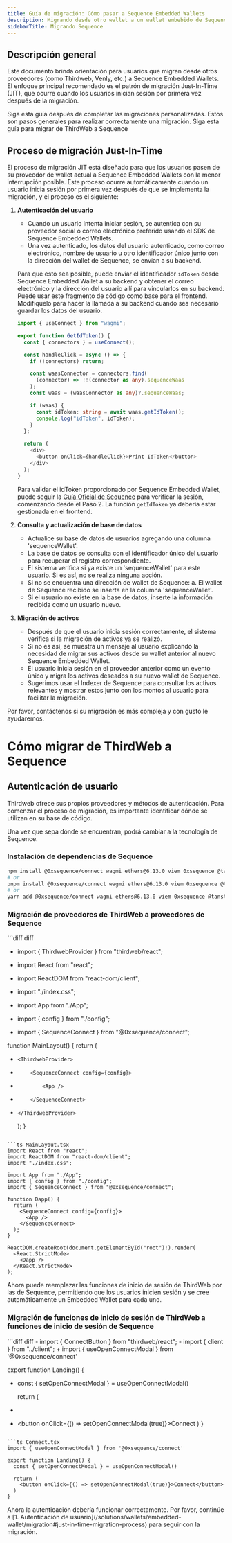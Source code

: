 ```yaml
---
title: Guía de migración: Cómo pasar a Sequence Embedded Wallets
description: Migrando desde otro wallet a un wallet embebido de Sequence
sidebarTitle: Migrando Sequence
---
```


## Descripción general
Este documento brinda orientación para usuarios que migran desde otros proveedores (como Thirdweb, Venly, etc.) a Sequence Embedded Wallets. El enfoque principal recomendado es el patrón de migración Just-In-Time (JIT), que ocurre cuando los usuarios inician sesión por primera vez después de la migración.

<CardGroup cols={2}>
  <Card title="Proceso de migración Just-In-Time" icon="book" href="/solutions/wallets/embedded-wallet/migration#just-in-time-migration-process">
    Siga esta guía después de completar las migraciones personalizadas. Estos son pasos generales para realizar correctamente una migración.
  </Card>

  <Card title="Migrar de ThirdWeb a Sequence" icon="book" href="/solutions/wallets/embedded-wallet/migration#how-to-migrate-from-thirdweb-to-sequence">
    Siga esta guía para migrar de ThirdWeb a Sequence
  </Card>
</CardGroup>

## Proceso de migración Just-In-Time
El proceso de migración JIT está diseñado para que los usuarios pasen de su proveedor de wallet actual a Sequence Embedded Wallets con la menor interrupción posible. Este proceso ocurre automáticamente cuando un usuario inicia sesión por primera vez después de que se implementa la migración, y el proceso es el siguiente:
1.  **Autenticación del usuario**
    - Cuando un usuario intenta iniciar sesión, se autentica con su proveedor social o correo electrónico preferido usando el SDK de Sequence Embedded Wallets.
    - Una vez autenticado, los datos del usuario autenticado, como correo electrónico, nombre de usuario u otro identificador único junto con la dirección del wallet de Sequence, se envían a su backend.

    Para que esto sea posible, puede enviar el identificador `idToken` desde Sequence Embedded Wallet a su backend y obtener el correo electrónico y la dirección del usuario allí para vincularlos en su backend.
    Puede usar este fragmento de código como base para el frontend. Modifíquelo para hacer la llamada a su backend cuando sea necesario guardar los datos del usuario.

    ```ts GetIdToken.tsx
    import { useConnect } from "wagmi";

    export function GetIdToken() {
      const { connectors } = useConnect();

      const handleClick = async () => {
        if (!connectors) return;

        const waasConnector = connectors.find(
          (connector) => !!(connector as any).sequenceWaas
        );
        const waas = (waasConnector as any)?.sequenceWaas;

        if (waas) {
          const idToken: string = await waas.getIdToken();
          console.log("idToken", idToken);
        }
      };

      return (
        <div>
          <button onClick={handleClick}>Print IdToken</button>
        </div>
      );
    }
    ```

    Para validar el idToken proporcionado por Sequence Embedded Wallet, puede seguir la [Guía Oficial de Sequence](https://docs.sequence.xyz/sdk/headless-wallet/verification) para verificar la sesión, comenzando desde el Paso 2.
    La función `getIdToken` ya debería estar gestionada en el frontend.

2.  **Consulta y actualización de base de datos**
    - Actualice su base de datos de usuarios agregando una columna 'sequenceWallet'.
    - La base de datos se consulta con el identificador único del usuario para recuperar el registro correspondiente.
    - El sistema verifica si ya existe un 'sequenceWallet' para este usuario. Si es así, no se realiza ninguna acción.
    - Si no se encuentra una dirección de wallet de Sequence:
      a. El wallet de Sequence recibido se inserta en la columna 'sequenceWallet'.
    - Si el usuario no existe en la base de datos, inserte la información recibida como un usuario nuevo.

3.  **Migración de activos**
    - Después de que el usuario inicia sesión correctamente, el sistema verifica si la migración de activos ya se realizó.
    - Si no es así, se muestra un mensaje al usuario explicando la necesidad de migrar sus activos desde su wallet anterior al nuevo Sequence Embedded Wallet.
    - El usuario inicia sesión en el proveedor anterior como un evento único y migra los activos deseados a su nuevo wallet de Sequence.
    - Sugerimos usar el Indexer de Sequence para consultar los activos relevantes y mostrar estos junto con los montos al usuario para facilitar la migración.

Por favor, contáctenos si su migración es más compleja y con gusto le ayudaremos.

# Cómo migrar de ThirdWeb a Sequence

## Autenticación de usuario
Thirdweb ofrece sus propios proveedores y métodos de autenticación. Para comenzar el proceso de migración, es importante identificar dónde se utilizan en su base de código.

Una vez que sepa dónde se encuentran, podrá cambiar a la tecnología de Sequence.

### Instalación de dependencias de Sequence

```bash pnpm
npm install @0xsequence/connect wagmi ethers@6.13.0 viem 0xsequence @tanstack/react-query
# or
pnpm install @0xsequence/connect wagmi ethers@6.13.0 viem 0xsequence @tanstack/react-query
# or
yarn add @0xsequence/connect wagmi ethers@6.13.0 viem 0xsequence @tanstack/react-query
```

### Migración de proveedores de ThirdWeb a proveedores de Sequence

<CodeGroup>
  ```diff diff

  - import { ThirdwebProvider } from "thirdweb/react";
  + import React from "react";
  + import ReactDOM from "react-dom/client";
  + import "./index.css";

  + import App from "./App";
  + import { config } from "./config";
  + import { SequenceConnect } from "@0xsequence/connect";

  function MainLayout() {
    return (
  -		<ThirdwebProvider>
  +			<SequenceConnect config={config}>
  +				<App />
  +			</SequenceConnect>
  -		</ThirdwebProvider>
    );
  }
  ```

  ```ts MainLayout.tsx
  import React from "react";
  import ReactDOM from "react-dom/client";
  import "./index.css";

  import App from "./App";
  import { config } from "./config";
  import { SequenceConnect } from "@0xsequence/connect";

  function Dapp() {
    return (
      <SequenceConnect config={config}>
        <App />
      </SequenceConnect>
    );
  }

  ReactDOM.createRoot(document.getElementById("root")!).render(
    <React.StrictMode>
      <Dapp />
    </React.StrictMode>
  );
  ```
</CodeGroup>

Ahora puede reemplazar las funciones de inicio de sesión de ThirdWeb por las de Sequence, permitiendo que los usuarios inicien sesión y se cree automáticamente un Embedded Wallet para cada uno.

### Migración de funciones de inicio de sesión de ThirdWeb a funciones de inicio de sesión de Sequence

<CodeGroup>
  ```diff diff
  - import { ConnectButton } from "thirdweb/react";
  - import { client } from "../client";
  + import { useOpenConnectModal } from '@0xsequence/connect'

  export function Landing() {
  + const { setOpenConnectModal } = useOpenConnectModal()
    
    return (
  -   <ConnectButton client={client} />
  +   <button onClick={() => setOpenConnectModal(true)}>Connect</button>
    )
  }
  ```

  ```ts Connect.tsx
  import { useOpenConnectModal } from '@0xsequence/connect'

  export function Landing() {
    const { setOpenConnectModal } = useOpenConnectModal()
    
    return (
      <button onClick={() => setOpenConnectModal(true)}>Connect</button>
    )
  }
  ```
</CodeGroup>

<Info>
  Ahora la autenticación debería funcionar correctamente. Por favor, continúe a [1. Autenticación de usuario](/solutions/wallets/embedded-wallet/migration#just-in-time-migration-process) para seguir con la migración.
</Info>